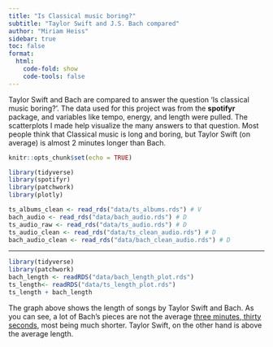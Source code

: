 ```yaml
---
title: "Is Classical music boring?"
subtitle: "Taylor Swift and J.S. Bach compared"
author: "Miriam Heiss"
sidebar: true
toc: false
format:
  html:
    code-fold: show
    code-tools: false
---
```



Taylor Swift and Bach are compared to answer the question 'Is classical music boring?'. The data used for this project was from the **spotifyr** package, and variables like tempo, energy, and length were pulled. The scatterplots I made help visualize the many answers to that question. Most people think that Classical music is long and boring, but Taylor Swift (on average) is almost 2 minutes longer than Bach.

```r
knitr::opts_chunk$set(echo = TRUE)
```

```r
library(tidyverse)
library(spotifyr)
library(patchwork)
library(plotly)
```

```r
ts_albums_clean <- read_rds("data/ts_albums.rds") # V
bach_audio <- read_rds("data/bach_audio.rds") # D
ts_audio_raw <- read_rds("data/ts_audio.rds") # D
ts_audio_clean <- read_rds("data/ts_clean_audio.rds") # D
bach_audio_clean <- read_rds("data/bach_clean_audio.rds") # D
```

---


::: {.column-page-inset}

```r
library(tidyverse)
library(patchwork)
bach_length <- readRDS("data/bach_length_plot.rds")
ts_length<- readRDS("data/ts_length_plot.rds")
ts_length + bach_length
```

:::

The graph above shows the length of songs by Taylor Swift and Bach. As you can see, a lot of Bach's pieces are not the average [three minutes, thirty seconds](https://www.vox.com/2014/8/18/6003271/why-are-songs-3-minutes-long), most being much shorter. Taylor Swift, on the other hand is above the average length.





